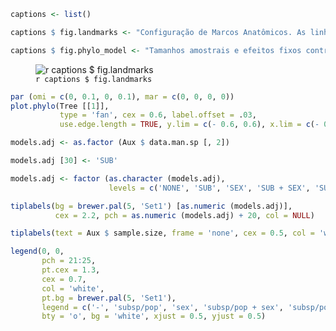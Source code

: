 ```r
captions <- list()

captions $ fig.landmarks <- "Configuração de Marcos Anatômicos. As linhas conectando os marcos indicam os caracteres considerados, tanto sob a forma de distâncias euclidianas quanto variáveis locais de forma. Linhas pontilhadas e tracejadas indicam a associação dos caracteres às hipóteses *a priori* de integração (Face e Neurocrânio, respectivamente). \\label{fig:landmarks}"

captions $ fig.phylo_model <- "Tamanhos amostrais e efeitos fixos controlados para as 109 OTUs de primatas antropóides. \\label{fig:phylo_model}"

```
\input{Tables/lms}

![`r captions $ fig.landmarks`](Figures/landmarks.png)

\input{Tables/dist}

```r
par (omi = c(0, 0.1, 0, 0.1), mar = c(0, 0, 0, 0))
plot.phylo(Tree [[1]],
           type = 'fan', cex = 0.6, label.offset = .03,
           use.edge.length = TRUE, y.lim = c(- 0.6, 0.6), x.lim = c(- 0.6, 0.6))

models.adj <- as.factor (Aux $ data.man.sp [, 2])

models.adj [30] <- 'SUB'

models.adj <- factor (as.character (models.adj),
                      levels = c('NONE', 'SUB', 'SEX', 'SUB + SEX', 'SUB * SEX'))

tiplabels(bg = brewer.pal(5, 'Set1') [as.numeric (models.adj)],
          cex = 2.2, pch = as.numeric (models.adj) + 20, col = NULL)

tiplabels(text = Aux $ sample.size, frame = 'none', cex = 0.5, col = 'white')

legend(0, 0,
       pch = 21:25,
       pt.cex = 1.3,
       cex = 0.7,
       col = 'white',
       pt.bg = brewer.pal(5, 'Set1'),
       legend = c('-', 'subsp/pop', 'sex', 'subsp/pop + sex', 'subsp/pop * sex'),
       bty = 'o', bg = 'white', xjust = 0.5, yjust = 0.5)
```
